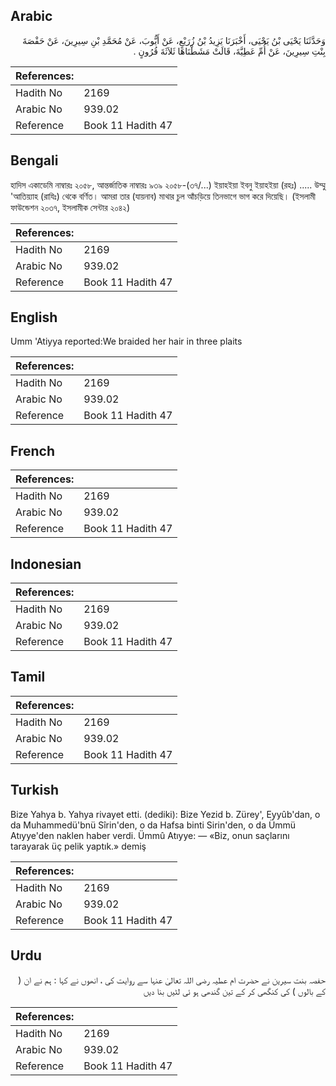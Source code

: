 ## Arabic


<div dir="rtl" lang="ar" style={{fontSize:'larger',backgroundColor:'#f8f9fa',padding:20}}>
وَحَدَّثَنَا يَحْيَى بْنُ يَحْيَى، أَخْبَرَنَا يَزِيدُ بْنُ زُرَيْعٍ، عَنْ أَيُّوبَ، عَنْ مُحَمَّدِ بْنِ سِيرِينَ، عَنْ حَفْصَةَ بِنْتِ سِيرِينَ، عَنْ أُمِّ عَطِيَّةَ، قَالَتْ مَشَطْنَاهَا ثَلاَثَةَ قُرُونٍ ‏.‏
</div>
<div style={{backgroundColor:'#f8f9fa',padding:20, marginBottom: 10}}><table> <thead> <tr> <th>References:</th> <th></th> </tr> </thead> <tbody><tr><td>Hadith No</td><td>2169</td></tr><tr><td>Arabic No</td><td>939.02</td></tr><tr><td>Reference</td><td>Book 11 Hadith 47</td></tr></tbody></table></div>

## Bengali


<div dir="ltr" lang="bn" style={{fontSize:'larger',backgroundColor:'#f8f9fa',padding:20}}>
হাদিস একাডেমি নাম্বারঃ ২০৫৮, আন্তর্জাতিক নাম্বারঃ ৯৩৯ ২০৫৮-(৩৭/...) ইয়াহইয়া ইবনু ইয়াহইয়া (রহঃ) ..... উম্মু 'আতিয়্যাহ (রাযিঃ) থেকে বর্ণিত। আমরা তার (যায়নাব) মাথার চুল আঁচড়িয়ে তিনভাগে ভাগ করে দিয়েছি। (ইসলামী ফাউন্ডেশন ২০৩৭, ইসলামীক সেন্টার ২০৪২)
</div>
<div style={{backgroundColor:'#f8f9fa',padding:20, marginBottom: 10}}><table> <thead> <tr> <th>References:</th> <th></th> </tr> </thead> <tbody><tr><td>Hadith No</td><td>2169</td></tr><tr><td>Arabic No</td><td>939.02</td></tr><tr><td>Reference</td><td>Book 11 Hadith 47</td></tr></tbody></table></div>

## English


<div dir="ltr" lang="en" style={{fontSize:'larger',backgroundColor:'#f8f9fa',padding:20}}>
Umm 'Atiyya reported:We braided her hair in three plaits
</div>
<div style={{backgroundColor:'#f8f9fa',padding:20, marginBottom: 10}}><table> <thead> <tr> <th>References:</th> <th></th> </tr> </thead> <tbody><tr><td>Hadith No</td><td>2169</td></tr><tr><td>Arabic No</td><td>939.02</td></tr><tr><td>Reference</td><td>Book 11 Hadith 47</td></tr></tbody></table></div>

## French


<div dir="ltr" lang="fr" style={{fontSize:'larger',backgroundColor:'#f8f9fa',padding:20}}>

</div>
<div style={{backgroundColor:'#f8f9fa',padding:20, marginBottom: 10}}><table> <thead> <tr> <th>References:</th> <th></th> </tr> </thead> <tbody><tr><td>Hadith No</td><td>2169</td></tr><tr><td>Arabic No</td><td>939.02</td></tr><tr><td>Reference</td><td>Book 11 Hadith 47</td></tr></tbody></table></div>

## Indonesian


<div dir="ltr" lang="id" style={{fontSize:'larger',backgroundColor:'#f8f9fa',padding:20}}>

</div>
<div style={{backgroundColor:'#f8f9fa',padding:20, marginBottom: 10}}><table> <thead> <tr> <th>References:</th> <th></th> </tr> </thead> <tbody><tr><td>Hadith No</td><td>2169</td></tr><tr><td>Arabic No</td><td>939.02</td></tr><tr><td>Reference</td><td>Book 11 Hadith 47</td></tr></tbody></table></div>

## Tamil


<div dir="ltr" lang="ta" style={{fontSize:'larger',backgroundColor:'#f8f9fa',padding:20}}>

</div>
<div style={{backgroundColor:'#f8f9fa',padding:20, marginBottom: 10}}><table> <thead> <tr> <th>References:</th> <th></th> </tr> </thead> <tbody><tr><td>Hadith No</td><td>2169</td></tr><tr><td>Arabic No</td><td>939.02</td></tr><tr><td>Reference</td><td>Book 11 Hadith 47</td></tr></tbody></table></div>

## Turkish


<div dir="ltr" lang="tr" style={{fontSize:'larger',backgroundColor:'#f8f9fa',padding:20}}>
Bize Yahya b. Yahya rivayet etti. (dediki): Bize Yezid b. Zürey', Eyyûb'dan, o da Muhammedü'bnü Sîrin'den, o da Hafsa binti Sirin'den, o da Ümmü Atıyye'den naklen haber verdi. Ümmû Atıyye: — «Biz, onun saçlarını tarayarak üç pelik yaptık.» demiş
</div>
<div style={{backgroundColor:'#f8f9fa',padding:20, marginBottom: 10}}><table> <thead> <tr> <th>References:</th> <th></th> </tr> </thead> <tbody><tr><td>Hadith No</td><td>2169</td></tr><tr><td>Arabic No</td><td>939.02</td></tr><tr><td>Reference</td><td>Book 11 Hadith 47</td></tr></tbody></table></div>

## Urdu


<div dir="rtl" lang="ur" style={{fontSize:'larger',backgroundColor:'#f8f9fa',padding:20}}>
حفصہ بنت سیرین نے حضرت ام عطیہ رضی اللہ تعالیٰ عنہا سے روایت کی ، انھوں نے کہا : ہم نے ان ( کے بالوں ) کی کنگھی کر کے تین گندھی ہو ئی لٹیں بنا دیں
</div>
<div style={{backgroundColor:'#f8f9fa',padding:20, marginBottom: 10}}><table> <thead> <tr> <th>References:</th> <th></th> </tr> </thead> <tbody><tr><td>Hadith No</td><td>2169</td></tr><tr><td>Arabic No</td><td>939.02</td></tr><tr><td>Reference</td><td>Book 11 Hadith 47</td></tr></tbody></table></div>